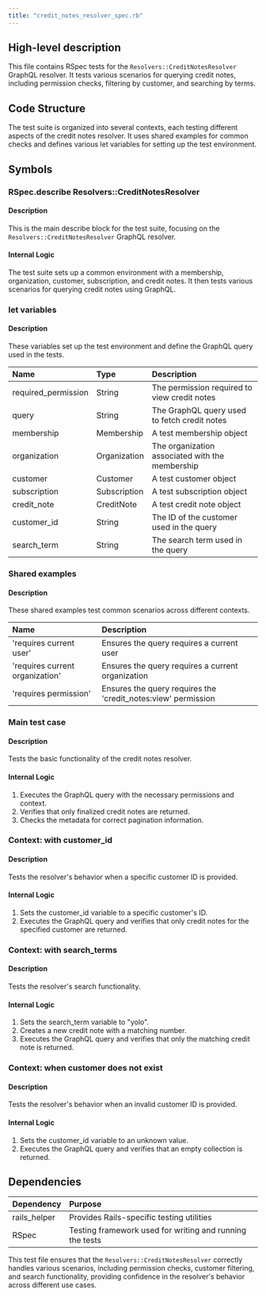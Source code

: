 ```yaml
---
title: "credit_notes_resolver_spec.rb"
---
```


## High-level description
This file contains RSpec tests for the `Resolvers::CreditNotesResolver` GraphQL resolver. It tests various scenarios for querying credit notes, including permission checks, filtering by customer, and searching by terms.

## Code Structure
The test suite is organized into several contexts, each testing different aspects of the credit notes resolver. It uses shared examples for common checks and defines various let variables for setting up the test environment.

## Symbols

### RSpec.describe Resolvers::CreditNotesResolver
#### Description
This is the main describe block for the test suite, focusing on the `Resolvers::CreditNotesResolver` GraphQL resolver.

#### Internal Logic
The test suite sets up a common environment with a membership, organization, customer, subscription, and credit notes. It then tests various scenarios for querying credit notes using GraphQL.

### let variables
#### Description
These variables set up the test environment and define the GraphQL query used in the tests.

| Name | Type | Description |
|:-----|:-----|:------------|
| required_permission | String | The permission required to view credit notes |
| query | String | The GraphQL query used to fetch credit notes |
| membership | Membership | A test membership object |
| organization | Organization | The organization associated with the membership |
| customer | Customer | A test customer object |
| subscription | Subscription | A test subscription object |
| credit_note | CreditNote | A test credit note object |
| customer_id | String | The ID of the customer used in the query |
| search_term | String | The search term used in the query |

### Shared examples
#### Description
These shared examples test common scenarios across different contexts.

| Name | Description |
|:-----|:------------|
| 'requires current user' | Ensures the query requires a current user |
| 'requires current organization' | Ensures the query requires a current organization |
| 'requires permission' | Ensures the query requires the 'credit_notes:view' permission |

### Main test case
#### Description
Tests the basic functionality of the credit notes resolver.

#### Internal Logic
1. Executes the GraphQL query with the necessary permissions and context.
2. Verifies that only finalized credit notes are returned.
3. Checks the metadata for correct pagination information.

### Context: with customer_id
#### Description
Tests the resolver's behavior when a specific customer ID is provided.

#### Internal Logic
1. Sets the customer_id variable to a specific customer's ID.
2. Executes the GraphQL query and verifies that only credit notes for the specified customer are returned.

### Context: with search_terms
#### Description
Tests the resolver's search functionality.

#### Internal Logic
1. Sets the search_term variable to "yolo".
2. Creates a new credit note with a matching number.
3. Executes the GraphQL query and verifies that only the matching credit note is returned.

### Context: when customer does not exist
#### Description
Tests the resolver's behavior when an invalid customer ID is provided.

#### Internal Logic
1. Sets the customer_id variable to an unknown value.
2. Executes the GraphQL query and verifies that an empty collection is returned.

## Dependencies
| Dependency | Purpose |
|:-----------|:--------|
| rails_helper | Provides Rails-specific testing utilities |
| RSpec | Testing framework used for writing and running the tests |

This test file ensures that the `Resolvers::CreditNotesResolver` correctly handles various scenarios, including permission checks, customer filtering, and search functionality, providing confidence in the resolver's behavior across different use cases.